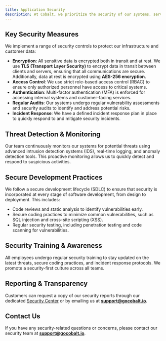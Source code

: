 ```yaml
---
title: Application Security
description: At Cobalt, we prioritize the security of our systems, services, and customer data. Our security approach is built on industry best practices, proactive risk management, and continuous monitoring to ensure robust protection against threats.
---
```



## Key Security Measures

We implement a range of security controls to protect our infrastructure and customer data:

- **Encryption**: All sensitive data is encrypted both in transit and at rest. We use **TLS (Transport Layer Security)** to encrypt data in transit between clients and servers, ensuring that all communications are secure. Additionally, data at rest is encrypted using **AES-256 encryption**.
- **Access Control**: We use strict role-based access control (RBAC) to ensure only authorized personnel have access to critical systems.
- **Authentication**: Multi-factor authentication (MFA) is enforced for accessing internal systems and customer-facing services.
- **Regular Audits**: Our systems undergo regular vulnerability assessments and security audits to identify and address potential risks.
- **Incident Response**: We have a defined incident response plan in place to quickly respond to and mitigate security incidents.

## Threat Detection & Monitoring

Our team continuously monitors our systems for potential threats using advanced intrusion detection systems (IDS), real-time logging, and anomaly detection tools. This proactive monitoring allows us to quickly detect and respond to suspicious activities.

## Secure Development Practices

We follow a secure development lifecycle (SDLC) to ensure that security is incorporated at every stage of software development, from design to deployment. This includes:

- Code reviews and static analysis to identify vulnerabilities early.
- Secure coding practices to minimize common vulnerabilities, such as SQL injection and cross-site scripting (XSS).
- Regular security testing, including penetration testing and code scanning for vulnerabilities.

## Security Training & Awareness

All employees undergo regular security training to stay updated on the latest threats, secure coding practices, and incident response protocols. We promote a security-first culture across all teams.

## Reporting & Transparency

Customers can request a copy of our security reports through our dedicated [Security Center](https://security.gocobalt.io/) or by emailing us at **support@gocobalt.io**.

## Contact Us

If you have any security-related questions or concerns, please contact our security team at **support@gocobalt.io**.
